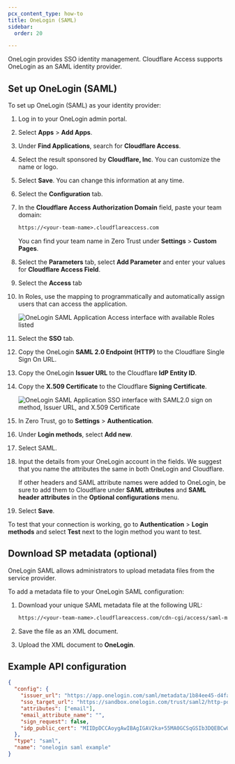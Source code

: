```yaml
---
pcx_content_type: how-to
title: OneLogin (SAML)
sidebar:
  order: 20

---
```


OneLogin provides SSO identity management. Cloudflare Access supports OneLogin as an SAML identity provider.

## Set up OneLogin (SAML)

To set up OneLogin (SAML) as your identity provider:

1. Log in to your OneLogin admin portal.

2. Select **Apps** > **Add Apps**.

3. Under **Find Applications**, search for **Cloudflare Access**.

4. Select the result sponsored by **Cloudflare, Inc**. You can customize the name or logo.

5. Select **Save**. You can change this information at any time.

6. Select the **Configuration** tab.

7. In the **Cloudflare Access Authorization Domain** field, paste your team domain:

   ```txt
   https://<your-team-name>.cloudflareaccess.com
   ```

   You can find your team name in Zero Trust under **Settings** > **Custom Pages**.

8. Select the **Parameters** tab, select **Add Parameter** and enter your values for **Cloudflare Access Field**.

9. Select the **Access** tab

10. In Roles, use the mapping to programmatically and automatically assign users that can access the application.

    ![OneLogin SAML Application Access interface with available Roles listed](~/assets/images/cloudflare-one/identity/onelogin/onelogin-saml-6.png)

11. Select the **SSO** tab.

12. Copy the OneLogin **SAML 2.0 Endpoint (HTTP)** to the Cloudflare Single Sign On URL.

13. Copy the OneLogin **Issuer URL** to the Cloudflare **IdP Entity ID**.

14. Copy the **X.509 Certificate** to the Cloudflare **Signing Certificate**.

    ![OneLogin SAML Application SSO interface with SAML2.0 sign on method, Issuer URL, and X.509 Certificate](~/assets/images/cloudflare-one/identity/onelogin/onelogin-saml-7.png)

15. In Zero Trust, go to **Settings** > **Authentication**.

16. Under **Login methods**, select **Add new**.

17. Select SAML.

18. Input the details from your OneLogin account in the fields. We suggest that you name the attributes the same in both OneLogin and Cloudflare.

    If other headers and SAML attribute names were added to OneLogin, be sure to add them to Cloudflare under **SAML attributes** and **SAML header attributes** in the **Optional configurations** menu.

19. Select **Save**.

To test that your connection is working, go to **Authentication** > **Login methods** and select **Test** next to the login method you want to test.

## Download SP metadata (optional)

OneLogin SAML allows administrators to upload metadata files from the service provider.

To add a metadata file to your OneLogin SAML configuration:

1. Download your unique SAML metadata file at the following URL:

   ```txt
   https://<your-team-name>.cloudflareaccess.com/cdn-cgi/access/saml-metadata
   ```

2. Save the file as an XML document.

3. Upload the XML document to **OneLogin**.

## Example API configuration

```json
{
  "config": {
    "issuer_url": "https://app.onelogin.com/saml/metadata/1b84ee45-d4fa-4373-8853-abz438942123",
    "sso_target_url": "https://sandbox.onelogin.com/trust/saml2/http-post/sso/123456",
    "attributes": ["email"],
    "email_attribute_name": "",
    "sign_request": false,
    "idp_public_cert": "MIIDpDCCAoygAwIBAgIGAV2ka+55MA0GCSqGSIb3DQEBCwUAMIGSMQswCQYDVQQGEwJVUzETMBEG\nA1UEC.....GF/Q2/MHadws97cZg\nuTnQyuOqPuHbnN83d/2l1NSYKCbHt24o"
  },
  "type": "saml",
  "name": "onelogin saml example"
}
```
